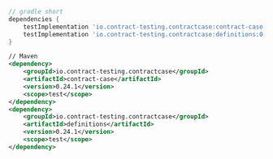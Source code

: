```gradle
// gradle short
dependencies {
    testImplementation 'io.contract-testing.contractcase:contract-case:0.24.1'
    testImplementation 'io.contract-testing.contractcase:definitions:0.24.1'
}
```

```xml
// Maven
<dependency>
    <groupId>io.contract-testing.contractcase</groupId>
    <artifactId>contract-case</artifactId>
    <version>0.24.1</version>
    <scope>test</scope>
</dependency>
<dependency>
    <groupId>io.contract-testing.contractcase</groupId>
    <artifactId>definitions</artifactId>
    <version>0.24.1</version>
    <scope>test</scope>
</dependency>
```
